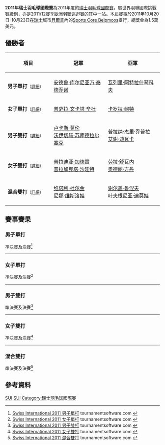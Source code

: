 {{noteTA|G1=Badminton}}
{{infobox badminton event
|name           = 2011年瑞士羽毛球國際賽
|image          = 
|size           = 
|caption        =
|dates          = 2011年10月20日－10月23日
|number_edition = 
|level          = 4A
|prize_money    = 1.5萬美元
|location       = {{SUI}}[[貝爾普|貝爾普]]
|venue          = Sports Core Belpmoos
|previous       = 
|next           = 2012年瑞士羽毛球國際賽
}}
'''2011年瑞士羽毛球國際賽'''為2011年度的[[瑞士羽毛球國際賽|瑞士羽毛球國際賽]]，屬世界羽聯國際挑戰賽級別，亦是[[2011/12賽季歐洲羽聯巡迴賽|2011/12賽季歐洲羽聯巡迴賽]]的其中一站。本屆賽事於2011年10月20日-10月23日在[[瑞士|瑞士]]城市[[貝爾普|貝爾普]]內的[[Sports_Core_Belpmoos|Sports Core Belpmoos]]舉行，總獎金為1.5萬美元。

== 優勝者 ==
{| class=wikitable style="font-size:small"
!width="200"|項目
!width="250"|冠軍
!width="250"|亞軍
|-
|'''男子單打'''<small>（[[#男子單打|詳細]]）</small>
|{{flagicon|INA}} [[安德鲁·库尔尼亚万·泰德乔诺|安德鲁·库尔尼亚万·泰德乔诺]]
|{{flagicon|UKR}} [[瓦列里·阿特拉什琴科夫|瓦列里·阿特拉什琴科夫]]
|-
|'''女子單打'''<small>（[[#女子單打|詳細]]）</small>
|{{flagicon|IND}} [[普萨拉·文卡塔·辛杜|普萨拉·文卡塔·辛杜]]
|{{flagicon|GER}} [[卡罗拉·鲍特|卡罗拉·鲍特]]
|-
|'''男子雙打'''<small>（[[#男子雙打|詳細]]）</small>
|{{flagicon|POL}} [[卢卡斯·莫伦|卢卡斯·莫伦]]<br/>{{flagicon|POL}} [[沃伊切赫·苏库德拉尔塞克|沃伊切赫·苏库德拉尔塞克]]
|{{flagicon|IND}} [[普拉纳·杰里·乔普拉|普拉纳·杰里·乔普拉]]<br/>{{flagicon|IND}} [[艾谢·迪瓦卡|艾谢·迪瓦卡]]
|-
|'''女子雙打'''<small>（[[#女子雙打|詳細]]）</small>
|{{flagicon|IND}} [[普拉迪亚·加德雷|普拉迪亚·加德雷]]<br/>{{flagicon|IND}} [[普拉加克塔·沙旺特|普拉加克塔·沙旺特]]
|{{flagicon|FRA}} [[劳拉·舒瓦内|劳拉·舒瓦内]]<br/>{{flagicon|FRA}} [[奥德丽·方丹|奥德丽·方丹]]
|-
|'''混合雙打'''<small>（[[#混合雙打|詳細]]）</small>
|{{flagicon|RUS}} [[维塔利·杜尔金|维塔利·杜尔金]]<br/>{{flagicon|RUS}} [[尼娜·维斯洛娃|尼娜·维斯洛娃]]
|{{flagicon|RUS}} [[谢尔盖·鲁涅夫|谢尔盖·鲁涅夫]]<br/>{{flagicon|RUS}} [[叶夫根尼亚·迪莫娃|叶夫根尼亚·迪莫娃]]
|}

== 賽事賽果 ==
=== 男子單打 ===
;準決賽及決賽<ref name="MS">[http://tournamentsoftware.com/sport/draw.aspx?id=7A5DEC4D-3479-441E-852D-92E3E4EC5F9C&draw=2 Swiss International 2011 男子單打] {{Wayback|url=http://tournamentsoftware.com/sport/draw.aspx?id=7A5DEC4D-3479-441E-852D-92E3E4EC5F9C&draw=2 |date=20170718195530 }} tournamentsoftware.com {{en}}</ref>
{{4TeamBracket-Tennis3-v2
| team-width=200
| RD1-seed1=PFQ
| RD1-team1={{flagicon|MAS}} [[陳俊翔|陳俊翔]]
| RD1-score1-1=14
| RD1-score1-2=14
| RD1-score1-3=
| RD1-seed2=
| RD1-team2='''{{flagicon|UKR}} [[瓦列里·阿特拉什琴科夫|瓦列里·阿特拉什琴科夫]]
| RD1-score2-1='''21
| RD1-score2-2='''21
| RD1-score2-3=

| RD1-seed3=
| RD1-team3='''{{flagicon|INA}} [[安德鲁·库尔尼亚万·泰德乔诺|安德鲁·库尔尼亚万·泰德乔诺]]
| RD1-score3-1='''21
| RD1-score3-2='''21
| RD1-score3-3=
| RD1-seed4=
| RD1-team4={{flagicon|DEN}} [[伦内·乌尔辛|伦内·乌尔辛]]
| RD1-score4-1=9
| RD1-score4-2=18
| RD1-score4-3=

| RD2-seed1=
| RD2-team1={{flagicon|UKR}} [[瓦列里·阿特拉什琴科夫|瓦列里·阿特拉什琴科夫]]
| RD2-score1-1=16
| RD2-score1-2=12
| RD2-score1-3=
| RD2-seed2=
| RD2-team2='''{{flagicon|INA}} [[安德鲁·库尔尼亚万·泰德乔诺|安德鲁·库尔尼亚万·泰德乔诺]]
| RD2-score2-1='''21
| RD2-score2-2='''21
| RD2-score2-3=
}}
----

=== 女子單打 ===
;準決賽及決賽<ref name="WS">[http://tournamentsoftware.com/sport/draw.aspx?id=7A5DEC4D-3479-441E-852D-92E3E4EC5F9C&draw=4 Swiss International 2011 女子單打] {{Wayback|url=http://tournamentsoftware.com/sport/draw.aspx?id=7A5DEC4D-3479-441E-852D-92E3E4EC5F9C&draw=4 |date=20170718110738 }} tournamentsoftware.com {{en}}</ref>
{{4TeamBracket-Tennis3-v2
| team-width=200
| RD1-seed1=
| RD1-team1={{flagicon|IND}} [[Sayali_Gokhale|Sayali Gokhale]]
| RD1-score1-1=14
| RD1-score1-2=24
| RD1-score1-3=
| RD1-seed2=
| RD1-team2='''{{flagicon|GER}} [[卡罗拉·鲍特|卡罗拉·鲍特]]
| RD1-score2-1='''21
| RD1-score2-2='''26
| RD1-score2-3=

| RD1-seed3=
| RD1-team3='''{{flagicon|IND}} [[普萨拉·文卡塔·辛杜|普萨拉·文卡塔·辛杜]]
| RD1-score3-1='''21
| RD1-score3-2='''21
| RD1-score3-3=
| RD1-seed4=2
| RD1-team4={{flagicon|SUI}} [[让尼娜·奇科尼尼|让尼娜·奇科尼尼]]
| RD1-score4-1=14
| RD1-score4-2=12
| RD1-score4-3=

| RD2-seed1=
| RD2-team1={{flagicon|GER}} [[卡罗拉·鲍特|卡罗拉·鲍特]]
| RD2-score1-1=11
| RD2-score1-2=11
| RD2-score1-3=
| RD2-seed2=
| RD2-team2='''{{flagicon|IND}} [[普萨拉·文卡塔·辛杜|普萨拉·文卡塔·辛杜]]
| RD2-score2-1='''21
| RD2-score2-2='''21
| RD2-score2-3=
}}
----

=== 男子雙打 ===
;準決賽及決賽<ref name="MD">[http://tournamentsoftware.com/sport/draw.aspx?id=7A5DEC4D-3479-441E-852D-92E3E4EC5F9C&draw=5 Swiss International 2011 男子雙打] {{Wayback|url=http://tournamentsoftware.com/sport/draw.aspx?id=7A5DEC4D-3479-441E-852D-92E3E4EC5F9C&draw=5 |date=20170718150915 }} tournamentsoftware.com {{en}}</ref>
{{4TeamBracket-Tennis3-v2
| team-width=200
| RD1-seed1=
| RD1-team1={{flagicon|GER}} [[法比安·霍尔茨|法比安·霍尔茨]]<br/> {{flagicon|GER}} [[Hannes_Kaesbauer|Hannes Kaesbauer]]
| RD1-score1-1=14
| RD1-score1-2=15
| RD1-score1-3=
| RD1-seed2=
| RD1-team2='''{{flagicon|IND}} [[普拉纳·杰里·乔普拉|普拉纳·杰里·乔普拉]]<br/> {{flagicon|IND}} [[艾谢·迪瓦卡|艾谢·迪瓦卡]]
| RD1-score2-1='''21
| RD1-score2-2='''21
| RD1-score2-3=

| RD1-seed3=
| RD1-team3={{flagicon|DEN}} [[尼克拉斯·诺尔|尼克拉斯·诺尔]]<br/> {{flagicon|DEN}} [[马德斯·佩德森|马德斯·佩德森]]
| RD1-score3-1=14
| RD1-score3-2=20
| RD1-score3-3=
| RD1-seed4=2
| RD1-team4='''{{flagicon|POL}} [[卢卡斯·莫伦|卢卡斯·莫伦]]<br/> {{flagicon|POL}} [[沃伊切赫·苏库德拉尔塞克|沃伊切赫·苏库德拉尔塞克]]
| RD1-score4-1='''21
| RD1-score4-2='''22
| RD1-score4-3=

| RD2-seed1=
| RD2-team1={{flagicon|IND}} [[普拉纳·杰里·乔普拉|普拉纳·杰里·乔普拉]]<br/> {{flagicon|IND}} [[艾谢·迪瓦卡|艾谢·迪瓦卡]]
| RD2-score1-1='''21
| RD2-score1-2=16
| RD2-score1-3=12
| RD2-seed2=2
| RD2-team2='''{{flagicon|POL}} [[卢卡斯·莫伦|卢卡斯·莫伦]]<br/> {{flagicon|POL}} [[沃伊切赫·苏库德拉尔塞克|沃伊切赫·苏库德拉尔塞克]]
| RD2-score2-1=17
| RD2-score2-2='''21
| RD2-score2-3='''21
}}
----

=== 女子雙打 ===
;準決賽及決賽<ref name="WD">[http://tournamentsoftware.com/sport/draw.aspx?id=7A5DEC4D-3479-441E-852D-92E3E4EC5F9C&draw=6 Swiss International 2011 女子雙打] {{Wayback|url=http://tournamentsoftware.com/sport/draw.aspx?id=7A5DEC4D-3479-441E-852D-92E3E4EC5F9C&draw=6 |date=20170719002249 }} tournamentsoftware.com {{en}}</ref>
{{4TeamBracket-Tennis3-v2
| team-width=200
| RD1-seed1=
| RD1-team1='''{{flagicon|FRA}} [[劳拉·舒瓦内|劳拉·舒瓦内]]<br/> {{flagicon|FRA}} [[奥德丽·方丹|奥德丽·方丹]]
| RD1-score1-1='''21
| RD1-score1-2='''21
| RD1-score1-3=
| RD1-seed2=
| RD1-team2={{flagicon|SUI}} [[Ornella_Dumartheray|Ornella Dumartheray]]<br/> {{flagicon|SUI}} [[Maria_Uvarova|Maria Uvarova]]
| RD1-score2-1=10
| RD1-score2-2=16
| RD1-score2-3=

| RD1-seed3=4
| RD1-team3={{flagicon|SUI}} [[Marion_Gruber|Marion Gruber]]<br/> {{flagicon|SUI}} [[Sanya_Herzig|Sanya Herzig]]
| RD1-score3-1=9
| RD1-score3-2=16
| RD1-score3-3=
| RD1-seed4=
| RD1-team4='''{{flagicon|IND}} [[普拉迪亚·加德雷|普拉迪亚·加德雷]]<br/> {{flagicon|IND}} [[普拉加克塔·沙旺特|普拉加克塔·沙旺特]]
| RD1-score4-1='''21
| RD1-score4-2='''21
| RD1-score4-3=

| RD2-seed1=
| RD2-team1={{flagicon|FRA}} [[劳拉·舒瓦内|劳拉·舒瓦内]]<br/> {{flagicon|FRA}} [[奥德丽·方丹|奥德丽·方丹]]
| RD2-score1-1='''21
| RD2-score1-2=10
| RD2-score1-3=10
| RD2-seed2=
| RD2-team2='''{{flagicon|IND}} [[普拉迪亚·加德雷|普拉迪亚·加德雷]]<br/> {{flagicon|IND}} [[普拉加克塔·沙旺特|普拉加克塔·沙旺特]]
| RD2-score2-1=19
| RD2-score2-2='''21
| RD2-score2-3='''21
}}
----

=== 混合雙打 ===
;準決賽及決賽<ref name="XD">[http://tournamentsoftware.com/sport/draw.aspx?id=7A5DEC4D-3479-441E-852D-92E3E4EC5F9C&draw=7 Swiss International 2011 混合雙打] {{Wayback|url=http://tournamentsoftware.com/sport/draw.aspx?id=7A5DEC4D-3479-441E-852D-92E3E4EC5F9C&draw=7 |date=20170718195617 }} tournamentsoftware.com {{en}}</ref>
{{4TeamBracket-Tennis3-v2
| team-width=200
| RD1-seed1=1
| RD1-team1='''{{flagicon|RUS}} [[维塔利·杜尔金|维塔利·杜尔金]]<br/> {{flagicon|RUS}} [[尼娜·维斯洛娃|尼娜·维斯洛娃]]
| RD1-score1-1=22
| RD1-score1-2='''21
| RD1-score1-3='''21
| RD1-seed2=
| RD1-team2={{flagicon|EST}} [[Gert_Kunka|Gert Kunka]]<br/> {{flagicon|SWE}} [[阿曼达·赫格斯特伦|阿曼达·赫格斯特伦]]
| RD1-score2-1='''24
| RD1-score2-2=18
| RD1-score2-3=19

| RD1-seed3=
| RD1-team3={{flagicon|INA}} [[Titon_Gustaman|Titon Gustaman]]<br/> {{flagicon|ESP}} [[Meisy_Jolly_Lee|Meisy Jolly Lee]]
| RD1-score3-1=14
| RD1-score3-2='''21
| RD1-score3-3=13
| RD1-seed4=
| RD1-team4='''{{flagicon|RUS}} [[谢尔盖·鲁涅夫|谢尔盖·鲁涅夫]]<br/> {{flagicon|RUS}} [[叶夫根尼亚·迪莫娃|叶夫根尼亚·迪莫娃]]
| RD1-score4-1='''21
| RD1-score4-2=17
| RD1-score4-3='''21

| RD2-seed1=1
| RD2-team1='''{{flagicon|RUS}} [[维塔利·杜尔金|维塔利·杜尔金]]<br/> {{flagicon|RUS}} [[尼娜·维斯洛娃|尼娜·维斯洛娃]]
| RD2-score1-1='''22
| RD2-score1-2='''25
| RD2-score1-3=
| RD2-seed2=
| RD2-team2={{flagicon|RUS}} [[谢尔盖·鲁涅夫|谢尔盖·鲁涅夫]]<br/> {{flagicon|RUS}} [[叶夫根尼亚·迪莫娃|叶夫根尼亚·迪莫娃]]
| RD2-score2-1=20
| RD2-score2-2=23
| RD2-score2-3=
}}

== 參考資料 ==
{{Reflist}}

[[Category:2011年世界羽聯國際挑戰賽|SUI]]
[[Category:2011/12賽季歐洲羽聯巡迴賽|SUI]]
[[Category:瑞士羽毛球國際賽|Category:瑞士羽毛球國際賽]]